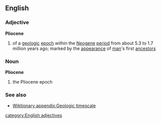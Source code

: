 ==English==
===Adjective===
{{wikipedia}}
'''Pliocene'''
#{{geology}} of a [[geologic]] [[epoch]] within the [[Neogene]] [[period]] from about 5.3 to 1.7 million years ago; marked by the [[appearance]] of [[man]]'s first [[ancestor]]s

===Noun===
'''Pliocene'''
#{{geology}} the Pliocene epoch
===See also===
*[[Wiktionary appendix:Geologic timescale]]
[[category:English adjectives]]